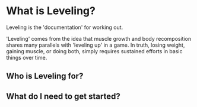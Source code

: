 # What is Leveling?

Leveling is the 'documentation' for working out. 

'Leveling' comes from the idea that muscle growth and body recomposition shares many parallels with 'leveling up' in a game. In truth, losing weight, gaining muscle, or doing both, simply requires sustained efforts in basic things over time. 

## Who is Leveling for?

## What do I need to get started?

